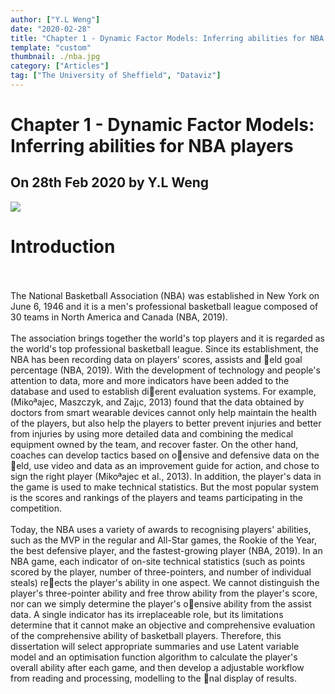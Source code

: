 ```yaml
---
author: ["Y.L Weng"]
date: "2020-02-28"
title: "Chapter 1 - Dynamic Factor Models: Inferring abilities for NBA players"
template: "custom"
thumbnail: ./nba.jpg
category: ["Articles"]
tag: ["The University of Sheffield", "Dataviz"]
---
```


<div className="bg-gray-900 w-full flex justify-center items-center m-auto" style={{height: "40vh"}}>
  <div className="text-center">
    <h1 className="text-white text-3xl mt-5">Chapter 1 - Dynamic Factor Models: Inferring abilities for NBA players</h1>
    <h2 className="text-white mt-5 text-sm">On 28th Feb 2020 by Y.L Weng</h2>
  </div>
</div>

<div className="container justify-center items-center m-auto w-1/3 -mt-10 shadow-2xl"><img src="./nba.jpg" /></div>

<div className="container justify-center items-center m-auto">
  <h1 className="text-3xl mt-10">
    Introduction <br/><br/>
  </h1>
  <p>
      The National Basketball Association (NBA) was established in New York on June 6, 1946 and it is
    a men's professional basketball league composed of 30 teams in North America and Canada (NBA,
    2019). <br/><br/>
    The association brings together the world's top players and it is regarded as the world's top
    professional basketball league. Since its establishment, the NBA has been recording data on players'
    scores, assists and eld goal percentage (NBA, 2019). With the development of technology and people's
    attention to data, more and more indicators have been added to the database and used to establish
    dierent evaluation systems. For example, (Mikoªajec, Maszczyk, and Zaj¡c, 2013) found that the data
    obtained by doctors from smart wearable devices cannot only help maintain the health of the players,
    but also help the players to better prevent injuries and better from injuries by using more detailed
    data and combining the medical equipment owned by the team, and recover faster. On the other hand,
    coaches can develop tactics based on oensive and defensive data on the eld, use video and data as an
    improvement guide for action, and chose to sign the right player (Mikoªajec et al., 2013). In addition,
    the player's data in the game is used to make technical statistics. But the most popular system is the
    scores and rankings of the players and teams participating in the competition. <br/><br/>
    Today, the NBA uses a variety of awards to recognising players' abilities, such as the MVP in the
    regular and All-Star games, the Rookie of the Year, the best defensive player, and the fastest-growing
    player (NBA, 2019). In an NBA game, each indicator of on-site technical statistics (such as points
    scored by the player, number of three-pointers, and number of individual steals) reects the player's
    ability in one aspect. We cannot distinguish the player's three-pointer ability and free throw ability
    from the player's score, nor can we simply determine the player's oensive ability from the assist
    data. A single indicator has its irreplaceable role, but its limitations determine that it cannot make
    an objective and comprehensive evaluation of the comprehensive ability of basketball players.
    Therefore, this dissertation will select appropriate summaries and use Latent variable model and
    an optimisation function algorithm to calculate the player's overall ability after each game, and then
    develop a adjustable workflow from reading and processing, modelling to the nal display of results.
  </p>
</div>
